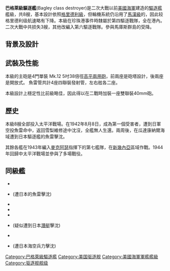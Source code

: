 {{copyedit|time=2015-02-01T17:31:37+00:00}}
{{unreferenced|time=2015-01-31T01:02:59+00:00}}
{{軍艦模板
|名稱= 巴格萊級[[File:US_Naval_Jack.svg|30px]]<br /><small>Bagley class</small>
|圖片= [[File:USS_Blue_(DD-387).jpg|300px]]
|照片說明=巴格萊級布魯號驅逐艦 DD-387
|圖片2= 
|照片說明2= 
|艦種=驅逐艦
|艦名=
|擁有國={{USA}}
|艦級=巴格萊級
|代號=
|前型=[[格里德利級驅逐艦|格里德利級]]
|次型=[[索莫斯級驅逐艦|索莫斯級]]
|同型=
|數量=8
|製造=
|下訂=
|造價=
|動工=1935-1937
|下水=
|服役=1937-1946
|退役= 
|結局= 
|除籍= 
|狀態=
|綽號=
|榮譽=
|排水= 
|標準= 1,500 噸
|空載= 
|滿載= 2,325 噸
|長度= 104.14米
|闊度= 10.82米
|型寬= 
|型深= 
|吃水= 3.15米
|燃料= 
|鍋爐= 4具鍋爐
|引擎= 
|出力= 49,000軸馬力 (37,000 Kw)
|極速= 38.5節
|續航= 12 節時 6,500 海里
|發電機= 
|電力輸出= 
|乘員= 251名
|飛行=
|艦載機=
|裝備= '''新建時'''<br>4-5門5吋38倍徑主砲<br>4挺50機槍<br>4座四聯裝533魚雷發射管<br>2座深水炸彈投射軌
|裝甲=
|射控裝置=
|偵搜設備=
|電子設備=
|電戰系統=
|其它=
}}

'''巴格萊級驅逐艦'''(Bagley class destroyer)是二次大戰以前[[美國海軍|美國海軍]]建造的[[驅逐艦|驅逐艦]]艦級，共8艘，基本設計依照[[格里德利級驅逐艦|格里德利級]]，但輪機系統仍沿用了[[馬漢級驅逐艦|馬漢級]]的，因此较格里德利级航速略有下降。本級在珍珠港事件時隸屬於第四驅逐戰隊，全在港內。二次大戰中共损失3艘，其他改編入第六驅逐戰隊。{{Link-en|巴格萊號驅逐艦 (DD-386)|USS Bagley (DD-386)|巴格萊號}}參與馬庫斯群島的受降。

== 背景及設計 ==

== 武裝及性能 ==

本級的主砲是4門單裝 Mk.12 5吋38倍徑[[高平兩用砲|高平兩用砲]]，前兩座是砲塔設計，後兩座是開放式。 魚雷管共計4座四聯裝發射管，左右舷各二座。

本級設計上穩定性比前級略佳，因此得以在二戰時加裝一座雙聯裝40mm砲。

== 歷史 ==

本級8艘全部投入太平洋戰場。在1942年8月8日，{{Link-en|賈維斯號驅逐艦 (DD-393)|USS Jarvis (DD-393)|賈維斯號}}成為第一個受害者，遭到日軍空投魚雷命中，返回雪梨維修途中沈沒，全艦無人生還。兩周後，{{Link-en|布盧號驅逐艦 (DD-387)|USS Blue (DD-387)|布盧號}}在瓜達康納爾海域遭到日本驅逐艦{{Link-jp|江風號驅逐艦 (白露型驅逐艦)|江風 (白露型駆逐艦)|江風號}}的魚雷擊沈。

其餘各艦在1943年編入[[麥克阿瑟|麥克阿瑟]]指揮下的第七艦隊，在[[新幾內亞|新幾內亞]]區域作戰。1944年回歸中太平洋戰場並參與了多場戰役。

== 同級艦 ==

* {{Link-en|巴格萊號驅逐艦 (DD-386)|USS Bagley (DD-386)|DD-386 巴格萊號}}
* {{Link-en|布盧號驅逐艦 (DD-387)|USS Blue (DD-387)|DD-387 布盧號}} (遭日本{{Link-jp|江風號驅逐艦 (白露型驅逐艦)|江風 (白露型駆逐艦)|江風號驅逐艦}}的魚雷擊沈)
* {{Link-en|赫姆號驅逐艦|USS Helm (DD-388)|DD-388 赫姆號}}
* {{Link-en|麥霍號驅逐艦 (DD-389)|USS Mugford (DD-389)|DD-389 麥霍號}}
* {{Link-en|拉夫·塔爾博特號驅逐艦|USS Ralph Talbot (DD-390)|DD-390 拉夫·塔爾博特號}}
* {{Link-en|亨雷號驅逐艦 (DD-391)|USS Henley (DD-391)|DD-391 亨雷號}} (疑似遭到日本{{Link-jp|呂號第百八潛艇|呂号第百八潜水艦|呂108號}}[[潛艇|潛艇]]擊沈)
* {{Link-en|柏德森號驅逐艦 (DD-392)|USS Patterson (DD-392)|DD-392 柏德森號}}
* {{Link-en|賈維斯號驅逐艦 (DD-393)|USS Jarvis (DD-393)|DD-393 賈維斯號}} (遭日本海空兵力擊沈)

{{巴格萊級驅逐艦}}
{{WWIIUSShips}}
{{美國海軍驅逐艦及驅逐領艦}}

{{DEFAULTSORT:Bagley}}
[[Category:巴格萊級驅逐艦|Category:巴格萊級驅逐艦]]
[[Category:美国驱逐舰|Category:美国驱逐舰]]
[[Category:美國海軍軍艦艦級|Category:美國海軍軍艦艦級]]
[[Category:驱逐舰舰级|Category:驱逐舰舰级]]